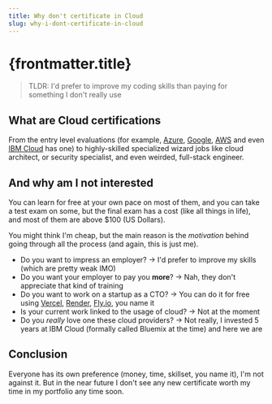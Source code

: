 ```yaml
---
title: Why don't certificate in Cloud
slug: why-i-dont-certificate-in-cloud
---
```



# {frontmatter.title}

> TLDR: I'd prefer to improve my coding skills than paying for something I don't really use

## What are Cloud certifications

From the entry level evaluations (for example, [Azure](https://learn.microsoft.com/en-us/certifications/azure-fundamentals/), [Google](https://cloud.google.com/learn/certification), [AWS](https://aws.amazon.com/certification/certified-cloud-practitioner/?ch=sec&sec=rmg&d=1) and even [IBM Cloud](https://www.ibm.com/training/cloud/jobroles) has one) to highly-skilled specialized wizard jobs like cloud architect, or security specialist, and even weirded, full-stack engineer.

## And why am I not interested

You can learn for free at your own pace on most of them, and you can take a test exam on some, but the final exam has a cost (like all things in life), and most of them are above $100 (US Dollars).

You might think I'm cheap, but the main reason is the _motivation_ behind going through all the process (and again, this is just me).

* Do you want to impress an employer? -> I'd prefer to improve my skills (which are pretty weak IMO)
* Do you want your employer to pay you **more**? -> Nah, they don't appreciate that kind of training
* Do you want to work on a startup as a CTO? -> You can do it for free using [Vercel](https://vercel.com), [Render](https://render.com), [Fly.io](https://fly.io), you name it
* Is your current work linked to the usage of cloud? -> Not at the moment
* Do you _really_ love one these cloud providers? -> Not really, I invested 5 years at IBM Cloud (formally called Bluemix at the time) and here we are

## Conclusion

Everyone has its own preference (money, time, skillset, you name it), I'm not against it. But in the near future I don't see any new certificate worth my time in my portfolio any time soon.
